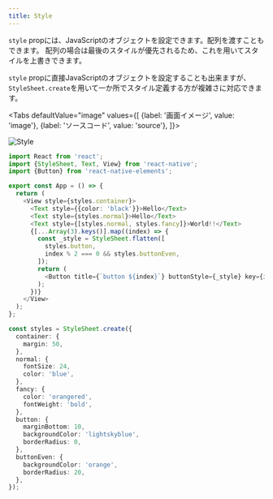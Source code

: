```yaml
---
title: Style
---
```



`style` propには、JavaScriptのオブジェクトを設定できます。配列を渡すこともできます。
配列の場合は最後のスタイルが優先されるため、これを用いてスタイルを上書きできます。

`style` propに直接JavaScriptのオブジェクトを設定することも出来ますが、`StyleSheet.create`を用いて一か所でスタイル定義する方が複雑さに対応できます。

<!-- textlint-disable ja-technical-writing/sentence-length,ja-technical-writing/max-comma,ja-spacing/ja-no-space-around-parentheses -->

<Tabs
  defaultValue="image"
  values={[
    {label: '画面イメージ', value: 'image'},
    {label: 'ソースコード', value: 'source'},
  ]}>

<!-- textlint-enable ja-technical-writing/sentence-length,ja-technical-writing/max-comma,ja-spacing/ja-no-space-around-parentheses -->

<TabItem value="image">

![Style](style.png)

</TabItem>

<TabItem value="source">

```typescript jsx title="/src/App.tsx"
import React from 'react';
import {StyleSheet, Text, View} from 'react-native';
import {Button} from 'react-native-elements';

export const App = () => {
  return (
    <View style={styles.container}>
      <Text style={{color: 'black'}}>Hello</Text>
      <Text style={styles.normal}>Hello</Text>
      <Text style={[styles.normal, styles.fancy]}>World!!</Text>
      {[...Array(3).keys()].map((index) => {
        const _style = StyleSheet.flatten([
          styles.button,
          index % 2 === 0 && styles.buttonEven,
        ]);
        return (
          <Button title={`button ${index}`} buttonStyle={_style} key={index} />
        );
      })}
    </View>
  );
};

const styles = StyleSheet.create({
  container: {
    margin: 50,
  },
  normal: {
    fontSize: 24,
    color: 'blue',
  },
  fancy: {
    color: 'orangered',
    fontWeight: 'bold',
  },
  button: {
    marginBottom: 10,
    backgroundColor: 'lightskyblue',
    borderRadius: 0,
  },
  buttonEven: {
    backgroundColor: 'orange',
    borderRadius: 20,
  },
});
```

</TabItem>
</Tabs>
